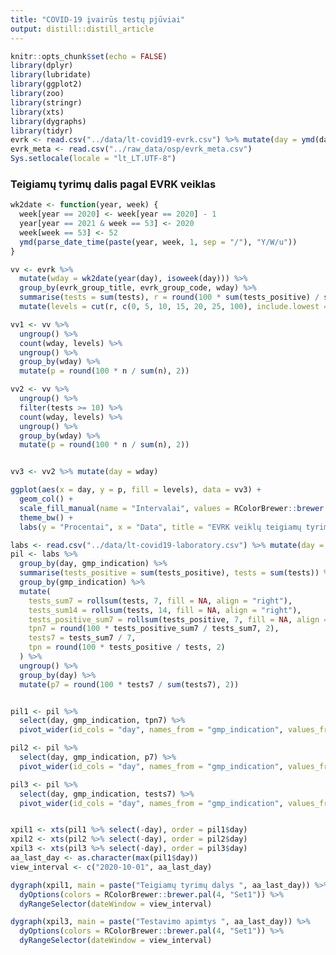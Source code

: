 ```yaml
---
title: "COVID-19 įvairūs testų pjūviai"
output: distill::distill_article
---
```


```r
knitr::opts_chunk$set(echo = FALSE)
library(dplyr)
library(lubridate)
library(ggplot2)
library(zoo)
library(stringr)
library(xts)
library(dygraphs)
library(tidyr)
evrk <- read.csv("../data/lt-covid19-evrk.csv") %>% mutate(day = ymd(day))
evrk_meta <- read.csv("../raw_data/osp/evrk_meta.csv")
Sys.setlocale(locale = "lt_LT.UTF-8")
```
### Teigiamų tyrimų dalis pagal EVRK veiklas

```r
wk2date <- function(year, week) {
  week[year == 2020] <- week[year == 2020] - 1
  year[year == 2021 & week == 53] <- 2020
  week[week == 53] <- 52
  ymd(parse_date_time(paste(year, week, 1, sep = "/"), "Y/W/u"))
}

vv <- evrk %>%
  mutate(wday = wk2date(year(day), isoweek(day))) %>%
  group_by(evrk_group_title, evrk_group_code, wday) %>%
  summarise(tests = sum(tests), r = round(100 * sum(tests_positive) / sum(tests), 2)) %>%
  mutate(levels = cut(r, c(0, 5, 10, 15, 20, 25, 100), include.lowest = TRUE))

vv1 <- vv %>%
  ungroup() %>%
  count(wday, levels) %>%
  ungroup() %>%
  group_by(wday) %>%
  mutate(p = round(100 * n / sum(n), 2))

vv2 <- vv %>%
  ungroup() %>%
  filter(tests >= 10) %>%
  count(wday, levels) %>%
  ungroup() %>%
  group_by(wday) %>%
  mutate(p = round(100 * n / sum(n), 2))


vv3 <- vv2 %>% mutate(day = wday)
```

```r
ggplot(aes(x = day, y = p, fill = levels), data = vv3) +
  geom_col() +
  scale_fill_manual(name = "Intervalai", values = RColorBrewer::brewer.pal(6, "Set1")[c(3, 2, 4, 6, 5, 1)]) +
  theme_bw() +
  labs(y = "Procentai", x = "Data", title = "EVRK veiklų teigiamų tyrimų dalis savaitėmis")
```

```r
labs <- read.csv("../data/lt-covid19-laboratory.csv") %>% mutate(day = ymd(day))
pil <- labs %>%
  group_by(day, gmp_indication) %>%
  summarise(tests_positive = sum(tests_positive), tests = sum(tests)) %>%
  group_by(gmp_indication) %>%
  mutate(
    tests_sum7 = rollsum(tests, 7, fill = NA, align = "right"),
    tests_sum14 = rollsum(tests, 14, fill = NA, align = "right"),
    tests_positive_sum7 = rollsum(tests_positive, 7, fill = NA, align = "right"),
    tpn7 = round(100 * tests_positive_sum7 / tests_sum7, 2),
    tests7 = tests_sum7 / 7,
    tpn = round(100 * tests_positive / tests, 2)
  ) %>%
  ungroup() %>%
  group_by(day) %>%
  mutate(p7 = round(100 * tests7 / sum(tests7), 2))


pil1 <- pil %>%
  select(day, gmp_indication, tpn7) %>%
  pivot_wider(id_cols = "day", names_from = "gmp_indication", values_from = "tpn7")

pil2 <- pil %>%
  select(day, gmp_indication, p7) %>%
  pivot_wider(id_cols = "day", names_from = "gmp_indication", values_from = "p7")

pil3 <- pil %>%
  select(day, gmp_indication, tests7) %>%
  pivot_wider(id_cols = "day", names_from = "gmp_indication", values_from = "tests7")


xpil1 <- xts(pil1 %>% select(-day), order = pil1$day)
xpil2 <- xts(pil2 %>% select(-day), order = pil2$day)
xpil3 <- xts(pil3 %>% select(-day), order = pil3$day)
aa_last_day <- as.character(max(pil1$day))
view_interval <- c("2020-10-01", aa_last_day)
```

```r
dygraph(xpil1, main = paste("Teigiamų tyrimų dalys ", aa_last_day)) %>%
  dyOptions(colors = RColorBrewer::brewer.pal(4, "Set1")) %>%
  dyRangeSelector(dateWindow = view_interval)
```





```r
dygraph(xpil3, main = paste("Testavimo apimtys ", aa_last_day)) %>%
  dyOptions(colors = RColorBrewer::brewer.pal(4, "Set1")) %>%
  dyRangeSelector(dateWindow = view_interval)
```
